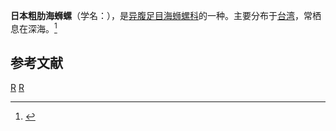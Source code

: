 {{Speciesbox
| taxon = Papuliscala japonica
| binomial_authority = (Okutani, 1964)
}}
'''日本粗肋海蛳螺'''（学名：''{{lang|la|Papuliscala japonica}}''），是[[异腹足目|异腹足目]][[海蛳螺科|海蛳螺科]]的一种。主要分布于[[台湾|台湾]]，常栖息在深海。<ref>{{cite web|url=http://shell.sinica.edu.tw/chinese/shellbase_detail.php?science_no=3474|title=国际贝库：日本粗肋海蛳螺|publisher=台湾贝类资料库|accessdate=2009-08-11|archive-date=2016-03-04|archive-url=https://web.archive.org/web/20160304111405/http://shell.sinica.edu.tw/chinese/shellbase_detail.php?science_no=3474|dead-url=no}}</ref>

== 参考文献 ==
{{reflist}}
{{Taxonbar|from=Q11086548}}

[[Category:海蛳螺科|R]]
[[Category:_1964年描述的动物|R]]